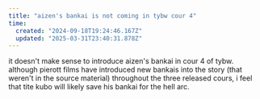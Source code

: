 ```yaml
---
title: "aizen's bankai is not coming in tybw cour 4"
time:
  created: "2024-09-18T19:24:46.167Z"
  updated: "2025-03-31T23:40:31.878Z"
---
```


it doesn't make sense to introduce aizen's bankai in cour 4 of tybw. although pierott films have introduced new bankais into the story (that weren't in the source material) throughout the three released cours, i feel that tite kubo will likely save his bankai for the hell arc.
